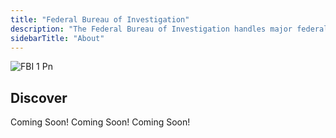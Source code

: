 ```yaml
---
title: "Federal Bureau of Investigation"
description: "The Federal Bureau of Investigation handles major federal crimes, counter-terrorism, and intelligence operations. Agents investigate threats that impact national security and enforce federal law across the United States."
sidebarTitle: "About"
---
```


![FBI 1 Pn](/images/FBI_1.png)

## Discover

<Columns cols={2}>
  <Card title="Leadership" icon="user-police" iconType="duotone" href="/fbi/leadership">
    Coming Soon!
  </Card>
  <Card title="Department Ranks" icon="star-shooting" iconType="duotone" href="/fbi/department-ranks">
    Coming Soon!
  </Card>
  <Card title="Handbook" icon="book" iconType="duotone" href="/fbi/core-values">
    Coming Soon!
  </Card>
  <Card title="Discord Server" icon="discord" iconType="brands" href="https://discord.gg/zD8mauaJNY">
    
  </Card>
</Columns>